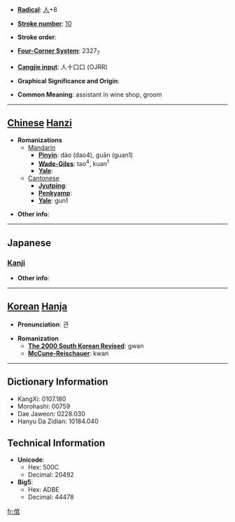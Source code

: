 * '''[[Wiktionary:Chinese radical index| Radical]]''': [[Wiktionary:Chinese radical index 人|人]]+8

* '''[[Wiktionary:Chinese total strokes index|Stroke number]]''': [[Wiktionary:Chinese total strokes index 10|10]]

* '''Stroke order''': 

* '''[[Wiktionary:Chinese four corner index|Four-Corner System]]''': 2327<sub>7</sub>

* '''[[Wiktionary:Chinese Cangjie index|Cangjie input]]''': 人十口口 (OJRR)

* '''Graphical Significance and Origin''': 

* '''Common Meaning''': assistant in wine shop, groom

----

== [[Chinese]] [[Hanzi]] ==

* '''Romanizations'''
** [[Mandarin]]
*** '''[[Pinyin]]''': dào (dao4), guān (guan1)
*** '''[[Wade-Giles]]''': tao<sup>4</sup>, kuan<sup>1</sup>
*** '''[[Yale]]''': 
**[[Cantonese]]
***'''[[Jyutping]]''':
***'''[[Penkyamp]]''': 
***'''[[Yale]]''': gun1

* '''Other info''': 

----

==Japanese==
===[[Kanji]]===
{{kanji|on readings=[[くわん]] (kuwan)
|kun readings=[[とねり]] (toneri)
}}

* '''Other info''':  

----

== [[Korean]] [[Hanja]] ==

* '''Pronunciation''': 관

* '''Romanization'''
** '''[[The 2000 South Korean Revised Romanization|The 2000 South Korean Revised]]''': gwan
** '''[[McCune-Reischauer]]''': kwan

----

== Dictionary Information ==

* KangXi: 0107.180
* Morohashi: 00759
* Dae Jaweon: 0228.030
* Hanyu Da Zidian: 10184.040

== Technical Information ==

* '''Unicode''':
** Hex: 500C
** Decimal: 20492
* '''Big5''':
** Hex: ADBE
** Decimal: 44478

[[fr:倌]]